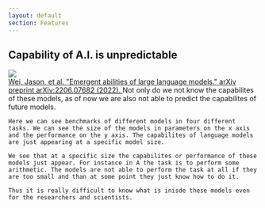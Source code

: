 ```yaml
---
layout: default
section: Features
---
```


## Capability of A.I. is unpredictable

<div style={{backgroundColor: '#f5f5f5', padding: '1rem', borderRadius: '0.5rem', padding:"2rem", display:"flex", alignItems:"center", marginBottom:"2rem", width:"80%"}}>
<img src="capabilities.png" style={{width:"100%"}} />
</div>
<a href="https://arxiv.org/abs/2206.07682">
    Wei, Jason, et al. "Emergent abilities of large language models." arXiv
    preprint arXiv:2206.07682 (2022).
</a>
<Note>
    Not only do we not know the capabilites of these models, as of now we are also not able to predict the capabilites
    of future models.

    Here we can see benchmarks of different models in four different tasks. We can see the size of the models in parameters on the x axis and the performance on the y axis. The capabilites of language models are just appearing at a specific model size.

    We see that at a specific size the capabilites or performance of these models just appear. For instance in A the task is to perform some arithmetic. The models are not able to perform the task at all if they are too small and than at some point they just know how to do it.

    Thus it is really difficult to know what is inisde these models even for the researchers and scientists.

</Note>

<Navbar sections={false} />

